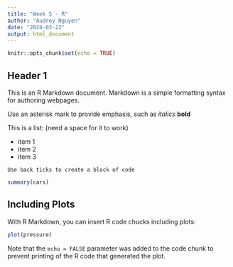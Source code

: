 ---
title: "Week 5 - R"
author: "Audrey Nguyen"
date: "2024-03-22"
output: html_document
---

```{r setup, include=FALSE}
knitr::opts_chunk$set(echo = TRUE)
```

## Header 1 

This is an R Markdown document. Markdown is a simple formatting syntax for authoring webpages. 

Use an asterisk mark to provide emphasis, such as *italics* **bold** 

This is a list: (need a space for it to work)

* item 1
* item 2
* item 3

```
Use back ticks to create a block of code
```

```{r cars}
summary(cars)
```

## Including Plots

With R Markdown, you can insert R code chucks including plots:

```{r pressure, echo=FALSE}
plot(pressure)
```

Note that the `echo = FALSE` parameter was added to the code chunk to prevent printing of the R code that generated the plot.
